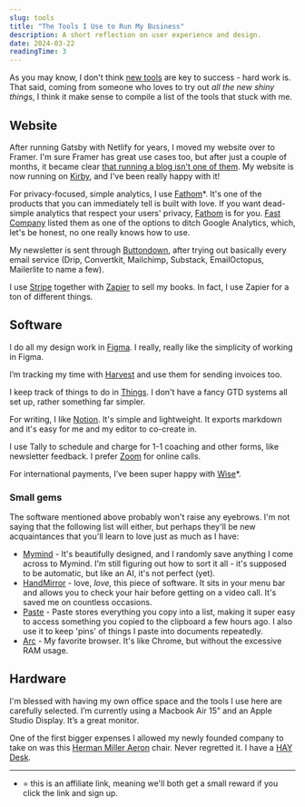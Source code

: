 ```yaml
---
slug: tools
title: "The Tools I Use to Run My Business"
description: A short reflection on user experience and design.
date: 2024-03-22
readingTime: 3
---
```


As you may know, I don't think <a href="https://www.antonsten.com/newtools">new tools</a> are key to success - hard work is. That said, coming from someone who loves to try out *all the new shiny things*, I think it make sense to compile a list of the tools that stuck with me.

## **Website**

After running Gatsby with Netlify for years, I moved my website over to Framer. I'm sure Framer has great use cases too, but after just a couple of months, it became clear <a href="/@/page/RMKM3BccJ6O7DGRr">that running a blog isn't one of them</a>. My website is now running on <a href="https://getkirby.com/">Kirby</a>, and I've been really happy with it!

For privacy-focused, simple analytics, I use <a href="https://usefathom.com/ref/ZTSEBE">Fathom</a>*. It's one of the products that you can immediately tell is built with love. If you want dead-simple analytics that respect your users' privacy, <a href="https://usefathom.com/ref/ZTSEBE">Fathom</a> is for you. <a href="https://www.fastcompany.com/90300072/its-time-to-ditch-google-analytics">Fast Company</a> listed them as one of the options to ditch Google Analytics, which, let's be honest, no one really knows how to use.

My newsletter is sent through <a href="https://buttondown.email/refer/antonsten">Buttondown</a>, after trying out basically every email service (Drip, Convertkit, Mailchimp, Substack, EmailOctopus, Mailerlite to name a few).

I use <a href="https://www.stripe.com/">Stripe</a> together with <a href="https://www.zapier.com/">Zapier</a> to sell my books. In fact, I use Zapier for a ton of different things.

## **Software**

I do all my design work in <a href="https://www.figma.com/">Figma</a>. I really, really like the simplicity of working in Figma.

I’m tracking my time with <a href="https://www.getharvest.com/">Harvest</a> and use them for sending invoices too.

I keep track of things to do in <a href="https://culturedcode.com/things/">Things</a>. I don't have a fancy GTD systems all set up, rather something far simpler.

For writing, I like <a href="https://www.notion.so/?r=a3b4edc52f61492aab6c770f4c9f8dbf">Notion</a>. It's simple and lightweight. It exports markdown and it's easy for me and my editor to co-create in.

I use Tally to schedule and charge for 1-1 coaching and other forms, like newsletter feedback. I prefer <a href="https://www.zoom.us/">Zoom</a> for online calls.

For international payments, I’ve been super happy with <a href="https://transferwise.com/invite/u/antons795">Wise</a>*.

### Small gems

The software mentioned above probably won't raise any eyebrows. I'm not saying that the following list will either, but perhaps they'll be new acquaintances that you'll learn to love just as much as I have:

- <a href="https://www.mymind.com/">Mymind</a> - It's beautifully designed, and I randomly save anything I come across to Mymind. I'm still figuring out how to sort it all - it's supposed to be automatic, but like an AI, it's not perfect (yet).
- <a href="https://handmirror.app/">HandMirror</a> - love, *love,* this piece of software. It sits in your menu bar and allows you to check your hair before getting on a video call. It's saved me on countless occasions.
- <a href="https://pasteapp.io/">Paste</a> - Paste stores everything you copy into a list, making it super easy to access something you copied to the clipboard a few hours ago. I also use it to keep 'pins' of things I paste into documents repeatedly.
- <a href="https://arc.net/">Arc</a> - My favorite browser. It's like Chrome, but without the excessive RAM usage.

## **Hardware**

I'm blessed with having my own office space and the tools I use here are carefully selected. I’m currently using a Macbook Air 15” and an Apple Studio Display. It’s a great monitor.

One of the first bigger expenses I allowed my newly founded company to take on was this <a href="https://www.hermanmiller.com/products/seating/office-chairs/aeron-chairs/">Herman Miller Aeron</a> chair. Never regretted it. I have a <a href="https://hay.dk/sv/hay/furniture/tables-5f607efa/desk/cph-10-desk">HAY Desk</a>.

---

- = this is an affiliate link, meaning we'll both get a small reward if you click the link and sign up.